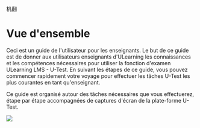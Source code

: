机翻
# Vue d'ensemble 
 
Ceci est un guide de l'utilisateur pour les enseignants. Le but de ce guide est de donner aux utilisateurs enseignants d'ULearning les connaissances et les compétences nécessaires pour utiliser la fonction d'examen ULearning LMS - U-Test. En suivant les étapes de ce guide, vous pouvez commencer rapidement votre voyage pour effectuer les tâches U-Test les plus courantes en tant qu'enseignant. 
 
Ce guide est organisé autour des tâches nécessaires que vous effectuerez, étape par étape accompagnées de captures d'écran de la plate-forme U-Test.

![](/img/utest/overview01.png)